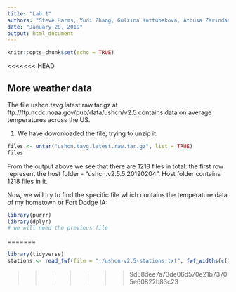 ```yaml
---
title: "Lab 1"
authors: "Steve Harms, Yudi Zhang, Gulzina Kuttubekova, Atousa Zarindast"
date: "January 28, 2019"
output: html_document
---
```


```r
knitr::opts_chunk$set(echo = TRUE)
```

<<<<<<< HEAD

## More weather data

The file ushcn.tavg.latest.raw.tar.gz at ftp://ftp.ncdc.noaa.gov/pub/data/ushcn/v2.5 contains data on average temperatures across the US. 

1. We have dowonloaded the file, trying to unzip it:
```r
files <- untar("ushcn.tavg.latest.raw.tar.gz", list = TRUE)
files
```
From the output above we see that there are 1218 files in total: the first row represent the host folder - "ushcn.v2.5.5.20190204". Host folder contains 1218 files in it. 

Now, we will try to find the specific file which contains the temperature data of my hometown or Fort Dodge IA:
```r
library(purrr)
library(dplyr)
# we will need the previous file
```
























=======
```r
library(tidyverse)
stations <- read_fwf(file = "./ushcn-v2.5-stations.txt", fwf_widths(c(11, 10, 10, 6, 4, 30, 7, 7, 7, 5), c("COOP ID", "LATITUDE", "LONGITUDE", "ELEVATION", "STATE", "NAME", "COMPONENT 1", "COMPONENT 2", "COMPONENT 3", "UTC OFFSET")))

```
>>>>>>> 9d58dee7a73de06d570e21b73705e60822b83c23


